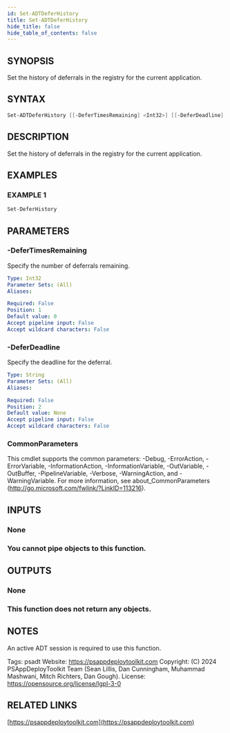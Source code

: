 ```yaml
---
id: Set-ADTDeferHistory
title: Set-ADTDeferHistory
hide_title: false
hide_table_of_contents: false
---
```


## SYNOPSIS

Set the history of deferrals in the registry for the current application.

## SYNTAX

```powershell
Set-ADTDeferHistory [[-DeferTimesRemaining] <Int32>] [[-DeferDeadline] <String>] [<CommonParameters>]
```

## DESCRIPTION

Set the history of deferrals in the registry for the current application.

## EXAMPLES

### EXAMPLE 1

```powershell
Set-DeferHistory
```

## PARAMETERS

### -DeferTimesRemaining

Specify the number of deferrals remaining.

```yaml
Type: Int32
Parameter Sets: (All)
Aliases:

Required: False
Position: 1
Default value: 0
Accept pipeline input: False
Accept wildcard characters: False
```

### -DeferDeadline

Specify the deadline for the deferral.

```yaml
Type: String
Parameter Sets: (All)
Aliases:

Required: False
Position: 2
Default value: None
Accept pipeline input: False
Accept wildcard characters: False
```

### CommonParameters

This cmdlet supports the common parameters: -Debug, -ErrorAction, -ErrorVariable, -InformationAction, -InformationVariable, -OutVariable, -OutBuffer, -PipelineVariable, -Verbose, -WarningAction, and -WarningVariable.
For more information, see about_CommonParameters (http://go.microsoft.com/fwlink/?LinkID=113216).

## INPUTS

### None

### You cannot pipe objects to this function.

## OUTPUTS

### None

### This function does not return any objects.

## NOTES

An active ADT session is required to use this function.

Tags: psadt
Website: https://psappdeploytoolkit.com
Copyright: (C) 2024 PSAppDeployToolkit Team (Sean Lillis, Dan Cunningham, Muhammad Mashwani, Mitch Richters, Dan Gough).
License: https://opensource.org/license/lgpl-3-0

## RELATED LINKS

[https://psappdeploytoolkit.com](https://psappdeploytoolkit.com)
